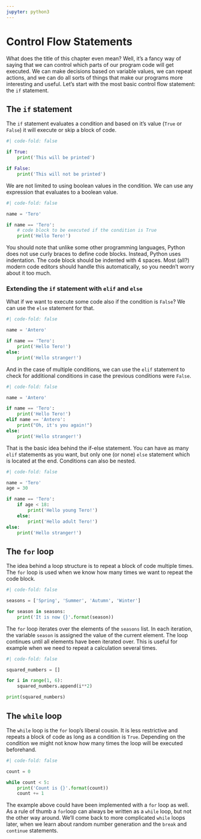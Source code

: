 ```yaml
---
jupyter: python3
---
```


# Control Flow Statements

What does the title of this chapter even mean? Well, it's a fancy way of saying that we can control which parts of our program code will get executed. We can make decisions based on variable values, we can repeat actions, and we can do all sorts of things that make our programs more interesting and useful. Let's start with the most basic control flow statement: the `if` statement.

## The `if` statement

The `if` statement evaluates a condition and based on it's value (`True` or `False`) it will execute or skip a block of code.

```python
#| code-fold: false

if True:
    print('This will be printed')

if False:
    print('This will not be printed')
```
We are not limited to using boolean values in the condition. We can use any expression that evaluates to a boolean value.

```python
#| code-fold: false

name = 'Tero'

if name == 'Tero':
    # code block to be executed if the condition is True
    print('Hello Tero!')
```

You should note that unlike some other programming languages, Python does not use curly braces to define code blocks. Instead, Python uses indentation. The code block should be indented with 4 spaces. Most (all?) modern code editors should handle this automatically, so you needn't worry about it too much.

### Extending the `if` statement with `elif` and `else`

What if we want to execute some code also if the condition is `False`? We can use the `else` statement for that.

```python
#| code-fold: false

name = 'Antero'

if name == 'Tero':
    print('Hello Tero!')
else:
    print('Hello stranger!')
```

And in the case of multiple conditions, we can use the `elif` statement to check for additional conditions in case the previous conditions were `False`.

```python
#| code-fold: false

name = 'Antero'

if name == 'Tero':
    print('Hello Tero!')
elif name == 'Antero':
    print("Oh, it's you again!")
else:
    print('Hello stranger!')
```

That is the basic idea behind the if-else statement. You can have as many `elif` statements as you want, but only one (or none) `else` statement which is located at the end. Conditions can also be nested.

```python
#| code-fold: false

name = 'Tero'
age = 30

if name == 'Tero':
    if age < 18:
        print('Hello young Tero!')
    else:
        print('Hello adult Tero!')
else:
    print('Hello stranger!')
```

## The `for` loop

The idea behind a loop structure is to repeat a block of code multiple times. The `for` loop is used when we know how many times we want to repeat the code block.

```python
#| code-fold: false

seasons = ['Spring', 'Summer', 'Autumn', 'Winter']

for season in seasons:
    print('It is now {}'.format(season))

```

The `for` loop iterates over the elements of the `seasons` list. In each iteration, the variable `season` is assigned the value of the current element. The loop continues until all elements have been iterated over. This is useful for example when we need to repeat a calculation several times.

```python
#| code-fold: false

squared_numbers = []

for i in range(1, 6):
    squared_numbers.append(i**2)

print(squared_numbers)
```

## The `while` loop

The `while` loop is the `for` loop's liberal cousin. It is less restrictive and repeats a block of code as long as a condition is `True`. Depending on the condition we might not know how many times the loop will be executed beforehand.

```python
#| code-fold: false

count = 0

while count < 5:
    print('Count is {}'.format(count))
    count += 1
```

The example above could have been implemented with a `for` loop as well. As a rule of thumb a `for`loop can always be written as a `while` loop, but not the other way around. We'll come back to more complicated `while` loops later, when we learn about random number generation and the `break` and `continue` statements.